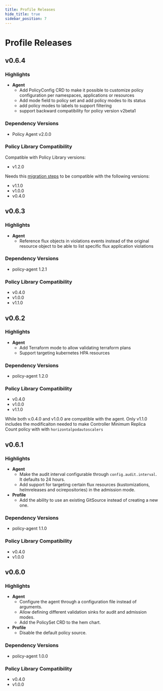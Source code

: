 ```yaml
---
title: Profile Releases
hide_title: true
sidebar_position: 7
---
```



# Profile Releases <TierLabel tiers="enterprise" />

## v0.6.4

### Highlights
- **Agent**
  - Add PolicyConfig CRD to make it possible to customize policy configuration per namespaces, applications or resources
  - Add mode field to policy set and add policy modes to its status
  - add policy modes to labels to support filtering
  - support backward compatibility for policy version v2beta1

### Dependency Versions

- Policy Agent v2.0.0

### Policy Library Compatibility

Compatible with Policy Library versions:

- v1.2.0

Needs this [migration steps](./policy-set.mdx#migration-from-v2beta1-to-v2beta2) to be compatible with the following versions:

- v1.1.0
- v1.0.0
- v0.4.0


## v0.6.3

### Highlights
- **Agent**
  - Reference flux objects in violations events instead of the original resource object to be able to list specific flux application violations

### Dependency Versions

- policy-agent 1.2.1

### Policy Library Compatibility

- v0.4.0
- v1.0.0
- v1.1.0

## v0.6.2

### Highlights
- **Agent**
  - Add Terraform mode to allow validating terraform plans
  - Support targeting kubernetes HPA resources

### Dependency Versions

- policy-agent 1.2.0

### Policy Library Compatibility

- v0.4.0
- v1.0.0
- v1.1.0

While both v.0.4.0 and v1.0.0 are compatible with the agent. Only v1.1.0 includes the modificaiton needed to make Controller Minimum Replica Count policy with with `horizontalpodautoscalers`

## v0.6.1

### Highlights
- **Agent**
  - Make the audit interval configurable through `config.audit.interval`. It defaults to 24 hours.
  - Add support for targeting certain flux resources (kustomizations, helmreleases and ocirepositories) in the admission mode.
- **Profile**
  - Add the ability to use an existing GitSource instead of creating a new one.


### Dependency Versions

- policy-agent 1.1.0

### Policy Library Compatibility

- v0.4.0
- v1.0.0

## v0.6.0

### Highlights
- **Agent**
  - Configure the agent through a configuration file instead of arguments.
  - Allow defining different validation sinks for audit and admission modes.
  - Add the PolicySet CRD to the hem chart.
- **Profile**
  - Disable the default policy source.

### Dependency Versions

- policy-agent 1.0.0

### Policy Library Compatibility

- v0.4.0
- v1.0.0
